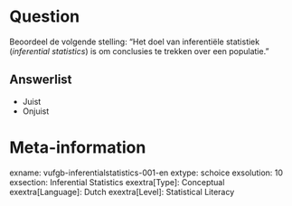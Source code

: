 Question
========
Beoordeel de volgende stelling: "Het doel van inferentiële statistiek (*inferential statistics*) is om conclusies te trekken over een populatie."

Answerlist
----------
* Juist
* Onjuist

Meta-information
================
exname: vufgb-inferentialstatistics-001-en
extype: schoice
exsolution: 10
exsection: Inferential Statistics
exextra[Type]: Conceptual
exextra[Language]: Dutch
exextra[Level]: Statistical Literacy